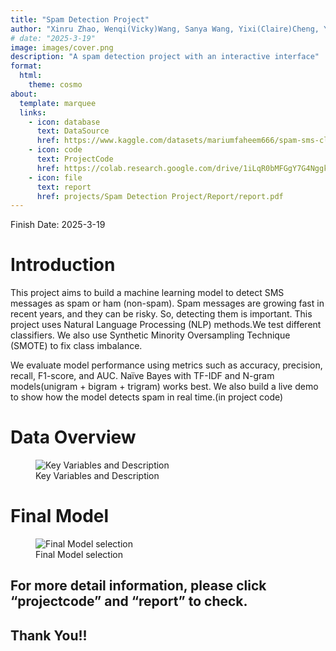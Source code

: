 ```yaml
---
title: "Spam Detection Project"
author: "Xinru Zhao, Wenqi(Vicky)Wang, Sanya Wang, Yixi(Claire)Cheng, Yuh-Shin(Ashley)Yen"
# date: "2025-3-19"
image: images/cover.png
description: "A spam detection project with an interactive interface"
format:
  html:
    theme: cosmo
about:
  template: marquee
  links:
    - icon: database
      text: DataSource
      href: https://www.kaggle.com/datasets/mariumfaheem666/spam-sms-classification-using-nlp
    - icon: code
      text: ProjectCode
      href: https://colab.research.google.com/drive/1iLqR0bMFGgY7G4NggkziqsIYwyfOog1H?usp=sharing 
    - icon: file
      text: report
      href: projects/Spam Detection Project/Report/report.pdf
---
```

Finish Date: 2025-3-19

# Introduction

This project aims to build a machine learning model to detect SMS messages as spam or ham (non-spam). Spam messages are growing fast in recent years, and they can be risky. So, detecting them is important. This project uses Natural Language Processing (NLP) methods.We test different classifiers. We also use Synthetic Minority Oversampling Technique (SMOTE) to fix class imbalance.

We evaluate model performance using metrics such as accuracy, precision, recall, F1-score, and AUC. Naïve Bayes with TF-IDF and N-gram models(unigram + bigram + trigram) works best. We also build a live demo to show how the model detects spam in real time.(in project code)


# Data Overview

![Key Variables and Description](images/key_variables.png)

<!-- # Word Cloud

![Spam Word Cloud](images/spamWC.png)

# Topic Words in Spam Message

![Top 10 words in spam messages](images/wordsinspam.png) -->

# Final Model

![Final Model selection](images/prcurve.png)

## For more detail information, please click "projectcode" and "report" to check.

## Thank You!!





